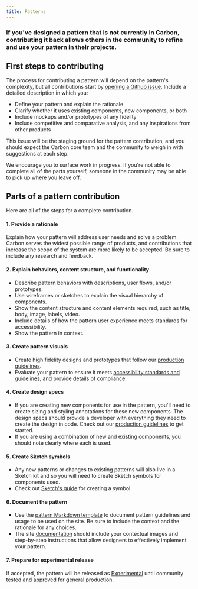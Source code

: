 ```yaml
---
title: Patterns
---
```


### If you've designed a pattern that is not currently in Carbon, contributing it back allows others in the community to refine and use your pattern in their projects.

## First steps to contributing

The process for contributing a pattern will depend on the pattern's complexity, but all contributions start by [opening a Github issue](https://github.com/carbon-design-system/carbon-website/issues/new). Include a detailed description in which you:

- Define your pattern and explain the rationale
- Clarify whether it uses existing components, new components, or both
- Include mockups and/or prototypes of any fidelity
- Include competitive and comparative analysis, and any inspirations from other products

This issue will be the staging ground for the pattern contribution, and you should expect the Carbon core team and the community to weigh in with suggestions at each step.

We encourage you to surface work in progress. If you're not able to complete all of the parts yourself, someone in the community may be able to pick up where you leave off.

## Parts of a pattern contribution

Here are all of the steps for a complete contribution.

#### 1. Provide a rationale

Explain how your pattern will address user needs and solve a problem. Carbon serves the widest possible range of products, and contributions that increase the scope of the system are more likely to be accepted. Be sure to include any research and feedback.

#### 2. Explain behaviors, content structure, and functionality

- Describe pattern behaviors with descriptions, user flows, and/or prototypes.
- Use wireframes or sketches to explain the visual hierarchy of components.
- Show the content structure and content elements required, such as title, body, image, labels, video.
- Include details of how the pattern user experience meets standards for accessibility.
- Show the pattern in context.

#### 3. Create pattern visuals

- Create high fidelity designs and prototypes that follow our [production guidelines](https://github.com/carbon-design-system/carbon-website/wiki/Production-guidelines).
- Evaluate your pattern to ensure it meets [accessibility standards and guidelines](/guidelines/accessibility/overview), and provide details of compliance.

#### 4. Create design specs

- If you are creating new components for use in the pattern, you'll need to create sizing and styling annotations for these new components. The design specs should provide a developer with everything they need to create the design in code. Check out our [production guidelines](https://github.com/carbon-design-system/carbon-website/wiki/Production-guidelines#spec-guidelines) to get started.
- If you are using a combination of new and existing components, you should note clearly where each is used.

#### 5. Create Sketch symbols

- Any new patterns or changes to existing patterns will also live in a Sketch kit and so you will need to create Sketch symbols for components used.
- Check out [Sketch's guide](https://www.sketch.com/docs/symbols/creating-symbols/) for creating a symbol.

#### 6. Document the pattern

- Use the [pattern Markdown template](https://github.com/carbon-design-system/carbon-website/blob/master/docs/pattern-template.mdx) to document pattern guidelines and usage to be used on the site. Be sure to include the context and the rationale for any choices.
- The site [documentation](./documentation) should include your contextual images and step-by-step instructions that allow designers to effectively implement your pattern.

#### 7. Prepare for experimental release

If accepted, the pattern will be released as [Experimental](/experimental/about/overview) until community tested and approved for general production.
